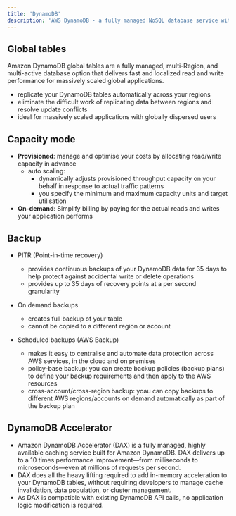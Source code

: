 ```yaml
---
title: 'DynamoDB'
description: 'AWS DynamoDB - a fully managed NoSQL database service with global tables, flexible capacity modes, and built-in security features.'
---
```


## Global tables

Amazon DynamoDB global tables are a fully managed, multi-Region, and multi-active database option that delivers fast and localized read and write performance for massively scaled global applications.

- replicate your DynamoDB tables automatically across your regions
- eliminate the difficult work of replicating data between regions and resolve update conflicts
- ideal for massively scaled applications with globally dispersed users

## Capacity mode

- **Provisioned**: manage and optimise your costs by allocating read/write capacity in advance
  - auto scaling:
    - dynamically adjusts provisioned throughput capacity on your behalf in response to actual traffic patterns
    - you specify the minimum and maximum capacity units and target utilisation
- **On-demand**: Simplify billing by paying for the actual reads and writes your application performs

## Backup

- PITR (Point-in-time recovery)
  - provides continuous backups of your DynamoDB data for 35 days to help protect against accidental write or delete operations
  - provides up to 35 days of recovery points at a per second granularity
- On demand backups
  - creates full backup of your table
  - cannot be copied to a different region or account

- Scheduled backups (AWS Backup)
  - makes it easy to centralise and automate data protection across AWS services, in the cloud and on premises
  - policy-base backup: you can create backup policies (backup plans) to define your backup requirements and then apply to the AWS resources
  - cross-account/cross-region backup: yoau can copy backups to different AWS regions/accounts on demand automatically as part of the backup plan

## DynamoDB Accelerator

- Amazon DynamoDB Accelerator (DAX) is a fully managed, highly available caching service built for Amazon DynamoDB. DAX delivers up to a 10 times performance improvement—from milliseconds to microseconds—even at millions of requests per second.
- DAX does all the heavy lifting required to add in-memory acceleration to your DynamoDB tables, without requiring developers to manage cache invalidation, data population, or cluster management.
- As DAX is compatible with existing DynamoDB API calls, no application logic modification is required.
